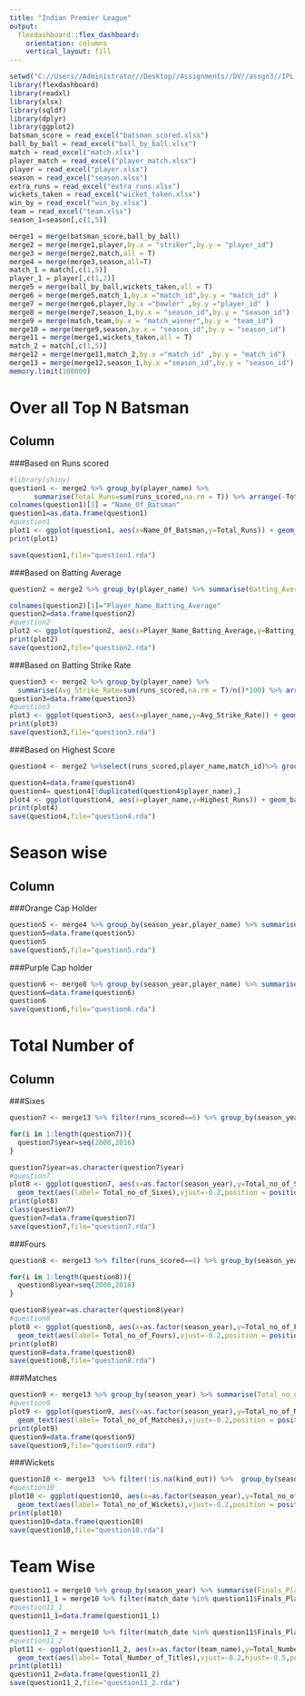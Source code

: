 ---
title: "Indian Premier League"
output: 
  flexdashboard::flex_dashboard:
    orientation: columns
    vertical_layout: fill
---


```{r setup, include=FALSE}
setwd("C://Users//Administrator//Desktop//Assignments//DV//assgn3//IPL Data 2008-16")
library(flexdashboard)
library(readxl)
library(xlsx)
library(sqldf)
library(dplyr)
library(ggplot2)
batsman_score = read_excel("batsman_scored.xlsx")
ball_by_ball = read_excel("ball_by_ball.xlsx")
match = read_excel("match.xlsx")
player_match = read_excel("player_match.xlsx")
player = read_excel("player.xlsx")
season = read_excel("season.xlsx")
extra_runs = read_excel("extra_runs.xlsx")
wickets_taken = read_excel("wicket_taken.xlsx")
win_by = read_excel("win_by.xlsx")
team = read_excel("team.xlsx")
season_1=season[,c(1,5)]

merge1 = merge(batsman_score,ball_by_ball)
merge2 = merge(merge1,player,by.x = "striker",by.y = "player_id")
merge3 = merge(merge2,match,all = T)
merge4 = merge(merge3,season,all=T)
match_1 = match[,c(1,5)]
player_1 = player[,c(1,2)]
merge5 = merge(ball_by_ball,wickets_taken,all = T)
merge6 = merge(merge5,match_1,by.x ="match_id",by.y = "match_id" )
merge7 = merge(merge6,player,by.x ="bowler" ,by.y ="player_id" )
merge8 = merge(merge7,season_1,by.x = "season_id",by.y = "season_id")
merge9 = merge(match,team,by.x = "match_winner",by.y = "team_id")
merge10 = merge(merge9,season,by.x = "season_id",by.y = "season_id")
merge11 = merge(merge1,wickets_taken,all = T)
match_2 = match[,c(1,5)]
merge12 = merge(merge11,match_2,by.x ="match_id" ,by.y = "match_id")
merge13 = merge(merge12,season_1,by.x ="season_id",by.y = "season_id")
memory.limit(100000)
```

Over all Top N Batsman 
=============================

Column{.tabset}
-----------------
###Based on Runs scored
```{r}
#library(shiny)
question1 <- merge2 %>% group_by(player_name) %>% 
      summarise(Total_Runs=sum(runs_scored,na.rm = T)) %>% arrange(-Total_Runs)
colnames(question1)[1] = "Name_Of_Batsman"
question1=as.data.frame(question1)
#question1
plot1 <- ggplot(question1, aes(x=Name_Of_Batsman,y=Total_Runs)) + geom_bar(stat = 'identity') + labs(x='Player Name',y='Total Runs',title="Top N batsman based on runs scored")  
print(plot1)

save(question1,file="question1.rda")

```

###Based on Batting Average
```{r}
question2 = merge2 %>% group_by(player_name) %>% summarise(Batting_Average = (sum(runs_scored,na.rm = T)/n_distinct(match_id)))%>% arrange(-Batting_Average)

colnames(question2)[1]="Player_Name_Batting_Average"
question2=data.frame(question2)
#question2
plot2 <- ggplot(question2, aes(x=Player_Name_Batting_Average,y=Batting_Average)) + geom_bar(stat = 'identity') + labs(x='Player Name',y='Batting Average',title="Top N batsman based on Batting Average")  
print(plot2)
save(question2,file="question2.rda")
```

###Based on Batting Strike Rate
```{r}
question3 <- merge2 %>% group_by(player_name) %>% 
  summarise(Avg_Strike_Rate=sum(runs_scored,na.rm = T)/n()*100) %>% arrange(-Avg_Strike_Rate)
question3=data.frame(question3)
#question3
plot3 <- ggplot(question3, aes(x=player_name,y=Avg_Strike_Rate)) + geom_bar(stat = 'identity') + labs(x='Player Name',y='Strike Rate',title="Top N batsman based on Batting strike rate")  
print(plot3)
save(question3,file="question3.rda")
```

###Based on Highest Score
```{r}
question4 <- merge2 %>%select(runs_scored,player_name,match_id)%>% group_by(player_name,match_id)  %>%  summarise(Highest_Runs=sum(runs_scored,na.rm=T))%>% arrange(-Highest_Runs)

question4=data.frame(question4)
question4= question4[!duplicated(question4$player_name),]
plot4 <- ggplot(question4, aes(x=player_name,y=Highest_Runs)) + geom_bar(stat = 'identity') + labs(x='Player Name',y='Runs Scored',title="Top N batsman based on Batting strike rate")  
print(plot4)
save(question4,file="question4.rda")
```

Season wise 
=============================

Column{.tabset}
-----------------
###Orange Cap Holder
```{r}
question5 <- merge4 %>% group_by(season_year,player_name) %>% summarise(Number_of_Runs=sum(runs_scored)) %>% top_n(1,Number_of_Runs)
question5=data.frame(question5)
question5
save(question5,file="question5.rda")
```

###Purple Cap holder
```{r}
question6 <- merge8 %>% group_by(season_year,player_name) %>% summarise(Number_of_Wickets=sum(!is.na(player_out))) %>% top_n(1,Number_of_Wickets)
question6=data.frame(question6)
question6
save(question6,file="question6.rda")
```


Total Number of 
=============================

Column{.tabset}
-----------------
###Sixes

```{r}
question7 <- merge13 %>% filter(runs_scored==6) %>% group_by(season_year) %>% summarise(Total_no_of_Sixes=n())

for(i in 1:length(question7)){
  question7$year=seq(2008,2016)
}

question7$year=as.character(question7$year)
#question7
plot8 <- ggplot(question7, aes(x=as.factor(season_year),y=Total_no_of_Sixes)) +
  geom_text(aes(label= Total_no_of_Sixes),vjust=-0.2,position = position_dodge(width = 0.1))+theme(axis.title.y = element_blank(),axis.text.y = element_blank())+geom_bar(stat = 'identity') + labs(x='Season Year',y='No of Sixes',title="Total No.of Sixes in all seasons")  
print(plot8)
class(question7)
question7=data.frame(question7)
save(question7,file="question7.rda")
```


###Fours

```{r}
question8 <- merge13 %>% filter(runs_scored==4) %>% group_by(season_year) %>% summarise(Total_no_of_Fours=n())

for(i in 1:length(question8)){
  question8$year=seq(2008,2016)
}

question8$year=as.character(question8$year)
#question8
plot8 <- ggplot(question8, aes(x=as.factor(season_year),y=Total_no_of_Fours)) +
  geom_text(aes(label= Total_no_of_Fours),vjust=-0.2,position = position_dodge(width = 0.1))+theme(axis.title.y = element_blank(),axis.text.y = element_blank())+geom_bar(stat = 'identity') + labs(x='Season Year',y='No of Fours',title="Total No.of Fours in all seasons")  
print(plot8)
question8=data.frame(question8)
save(question8,file="question8.rda")
```

###Matches

```{r}
question9 <- merge13 %>% group_by(season_year) %>% summarise(Total_no_of_Matches=n_distinct(match_id)) 
#question9
plot9 <- ggplot(question9, aes(x=as.factor(season_year),y=Total_no_of_Matches)) +
  geom_text(aes(label= Total_no_of_Matches),vjust=-0.2,position = position_dodge(width = 0.1))+theme(axis.title.y = element_blank(),axis.text.y = element_blank())+geom_bar(stat = 'identity') + labs(x='Season Year',y='No of Matches',title="Total No.of Matches in all seasons")  
print(plot9)
question9=data.frame(question9)
save(question9,file="question9.rda")
```

###Wickets
```{r}
question10 <- merge13  %>% filter(!is.na(kind_out)) %>%  group_by(season_year) %>% summarise(Total_no_of_Wickets=n())
#question10
plot10 <- ggplot(question10, aes(x=as.factor(season_year),y=Total_no_of_Wickets)) +
  geom_text(aes(label= Total_no_of_Wickets),vjust=-0.2,position = position_dodge(width = 0.1))+theme(axis.title.y = element_blank(),axis.text.y = element_blank())+geom_bar(stat = 'identity') + labs(x='Season Year',y='No of Wickets',title="Total No.of Wickets in all seasons")  
print(plot10)
question10=data.frame(question10)
save(question10,file="question10.rda")
```

Team Wise
=============

```{r}
question11 = merge10 %>% group_by(season_year) %>% summarise(Finals_Played_On = max(match_date))
question11_1 = merge10 %>% filter(match_date %in% question11$Finals_Played_On) %>% select(season_year,team_name)
#question11_1
question11_1=data.frame(question11_1)
```

```{r}
question11_2 = merge10 %>% filter(match_date %in% question11$Finals_Played_On) %>% group_by(team_name) %>% summarise(Total_Number_of_Titles=n()) %>% arrange(Total_Number_of_Titles)
#question11_2
plot11 <- ggplot(question11_2, aes(x=as.factor(team_name),y=Total_Number_of_Titles)) +
  geom_text(aes(label= Total_Number_of_Titles),vjust=-0.2,hjust=-0.5,position = position_dodge(width = 0.1))+theme(axis.title.y = element_blank(),axis.text.y = element_blank())+geom_bar(stat = 'identity') + labs(x='Team Name',y='No of Wickets',title="Count of title wins")  
print(plot11)
question11_2=data.frame(question11_2)
save(question11_2,file="question11_2.rda")
```


